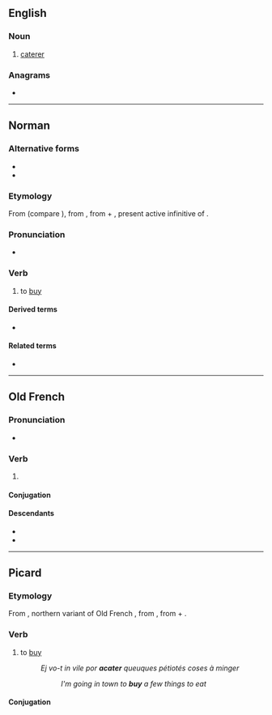 {{also|acatèr}}
==English==

===Noun===
{{en-noun}}

# {{lb|en|obsolete}} [[caterer]]

===Anagrams===
* {{anagrams|en|a=aacert|caetra|carate|cerata|ectara}}

----

==Norman==

===Alternative forms===
* {{alter|nrf|acataer||continental Normandy}}
* {{alter|nrf|acataïr||Guernsey}}

===Etymology===
From {{inh|nrf|ONF.|acater}} (compare {{cog|fro|achater}}), from {{inh|nrf|VL.|*accaptāre}}, from {{inh|nrf|la|ad}} + {{m|la|captāre}}, present active infinitive of {{m|la|captō||I strive to seize, catch or grasp at}}.

===Pronunciation===
* {{audio|nrf|Jer-acater.ogg|Audio (Jersey)}}

===Verb===
{{nrf-verb}}

# {{lb|nrf|Jersey}} to [[buy]]
#: {{ant|nrf|vendre}}

====Derived terms====
* {{l|nrf|acateux|t=buyer}}

====Related terms====
* {{l|nrf|acat|t=purchase}}

----

==Old French==

===Pronunciation===
* {{IPA|fro|[akaˈte:r]}}

===Verb===
{{head|fro|verb}}

# {{lb|fro|Old Northern French}} {{alternative form of|fro|achater}}

====Conjugation====
{{fro-conj-er}}

====Descendants====
* {{desc|nrf|acataer|alts=1}}
* {{desc|en|cater}}

----

==Picard==

===Etymology===
From {{inh|pcd|fro|acater}}, northern variant of Old French {{m|fro|achater}}, from {{inh|pcd|VL.|*accaptāre}}, from {{inh|pcd|la|ad}} + {{m|la|capto|captō, captāre}}.

===Verb===
{{head|pcd|verb}}

# to [[buy]]
#: ''Ej vo-t in vile por '''acater''' queuques pétiotés coses à minger''
#:: ''I'm going in town to '''buy''' a few things to eat''

====Conjugation====
{{pcd-conj-er1|acat|acat|aca|acat}}